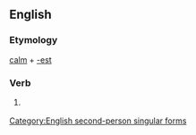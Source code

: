 ==English==

===Etymology===
[[calm]] + [[-est]]

===Verb===
{{infl|en|verb form}}

# {{archaic}} {{form of|Second-person singular simple present form|calm}}

[[Category:English second-person singular forms]]